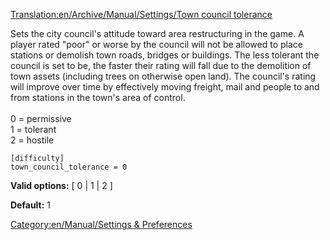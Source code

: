[[Translation:en/Archive/Manual/Settings/Town council tolerance]]


Sets the city council's attitude toward area restructuring in the game.  A player rated "poor" or worse by the council will not be allowed to place stations or demolish town roads, bridges or buildings.  The less tolerant the council is set to be, the faster their rating will fall due to the demolition of town assets (including trees on otherwise open land).  The council's rating will improve over time by effectively moving freight, mail and people to and from stations in the town's area of control.<br><br>
0 = permissive<br>
1 = tolerant<br>
2 = hostile<br>

<pre>
[difficulty]
town_council_tolerance = 0
</pre>

'''Valid options:''' [ 0 | 1 | 2 ]

'''Default:''' 1


[[Category:en/Manual/Settings & Preferences]]
